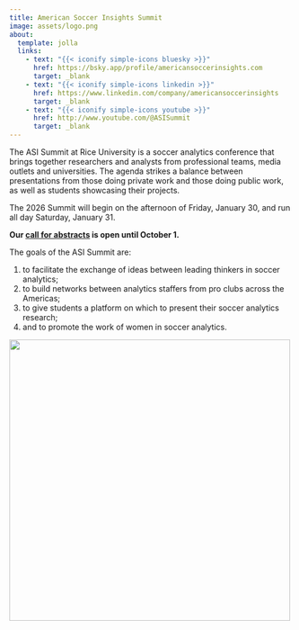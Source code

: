 ```yaml
---
title: American Soccer Insights Summit
image: assets/logo.png
about:
  template: jolla
  links:
    - text: "{{< iconify simple-icons bluesky >}}"
      href: https://bsky.app/profile/americansoccerinsights.com
      target: _blank
    - text: "{{< iconify simple-icons linkedin >}}"
      href: https://www.linkedin.com/company/americansoccerinsights
      target: _blank
    - text: "{{< iconify simple-icons youtube >}}"
      href: http://www.youtube.com/@ASISummit
      target: _blank
---
```


The ASI Summit at Rice University is a soccer analytics conference that brings together researchers and analysts from professional teams, media outlets and universities. The agenda strikes a balance between presentations from those doing private work and those doing public work, as well as students showcasing their projects.

The 2026 Summit will begin on the afternoon of Friday, January 30, and run all day Saturday, January 31.

**Our [call for abstracts](call-for-abstracts) is open until October 1.**

The goals of the ASI Summit are:

1. to facilitate the exchange of ideas between leading thinkers in soccer analytics;
2. to build networks between analytics staffers from pro clubs across the Americas;
3. to give students a platform on which to present their soccer analytics research;
4. and to promote the work of women in soccer analytics.

[![](assets/rice.png){width=500 fig-align="center"}](https://sport.rice.edu/sport-analytics-major){target=_blank}
